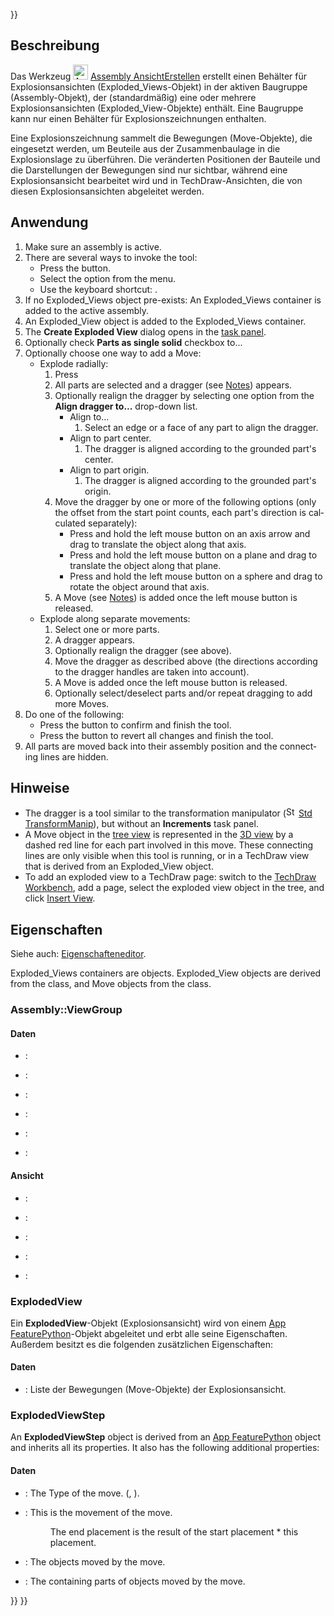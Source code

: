 <languages/>

{{UnfinishedDocu{{#translation:}}}}

{{Docnav/de
|[[Assembly_SolveAssembly/de|BaugruppeBerechnen]]
|[[Assembly_CreateSimulation/de|SimulationErstellen]]
|[[Assembly_Workbench/de|Assembly]]
|IconL=Assembly_SolveAssembly.svg
|IconR=Assembly_CreateSimulation.svg
|IconC=Workbench_Assembly.svg
}}

{{GuiCommand/de
|Name=Assembly CreateView
|Name/de=Assembly AnsichtErstellen
|MenuLocation=Assembly → Explosionsansicht erstellen
|Workbenches=[[Assembly_Workbench/de|Assembly]]
|Shortcut={{KEY|V}}
|Version=1.0
|SeeAlso=
}}

<span id="Description"></span>
==Beschreibung==

Das Werkzeug [[Image:Assembly_CreateView.svg|24px]] [[Assembly_CreateView/de|Assembly AnsichtErstellen]] erstellt einen Behälter für Explosionsansichten (Exploded_Views-Objekt) in der aktiven Baugruppe (Assembly-Objekt), der (standardmäßig) eine oder mehrere Explosionsansichten (Exploded_View-Objekte) enthält. Eine Baugruppe kann nur einen Behälter für Explosionszeichnungen enthalten.

Eine Explosionszeichnung sammelt die Bewegungen (Move-Objekte), die eingesetzt werden, um Beuteile aus der Zusammenbaulage in die Explosionslage zu überführen. Die veränderten Positionen der Bauteile und die Darstellungen der Bewegungen sind nur sichtbar, während eine Explosionsansicht bearbeitet wird und in TechDraw-Ansichten, die von diesen Explosionsansichten abgeleitet werden.

<span id="Usage"></span>
==Anwendung==

<div lang="en" dir="ltr" class="mw-content-ltr">
# Make sure an assembly is active.
# There are several ways to invoke the tool:
#* Press the {{Button|[[Image:Assembly_CreateView.svg|16px]] [[Assembly_CreateView|Create Exploded View]]}} button.
#* Select the {{MenuCommand|Assembly → [[Image:Assembly_CreateView.svg|16px]] Create Exploded View}} option from the menu.
#* Use the keyboard shortcut: {{KEY|E}}.
# If no Exploded_Views object pre-exists: An Exploded_Views container is added to the active assembly.
# An Exploded_View object is added to the Exploded_Views container.
# The '''Create Exploded View''' dialog opens in the [[Task_panel|task panel]].
# Optionally check '''Parts as single solid''' checkbox to...
# Optionally choose one way to add a Move:
#* Explode radially:
#*# Press {{Button|Explode radially}}
#*# All parts are selected and a dragger (see [[#Notes|Notes]]) appears.
#*# Optionally realign the dragger by selecting one option from the '''Align dragger to...''' drop-down list.
#*#* Align to...
#*#*# Select an edge or a face of any part to align the dragger.
#*#* Align to part center.
#*#*# The dragger is aligned according to the grounded part's center.
#*#* Align to part origin.
#*#*# The dragger is aligned according to the grounded part's origin.
#*# Move the dragger by one or more of the following options (only the offset from the start point counts, each part's direction is calculated separately):
#*#* Press and hold the left mouse button on an axis arrow and drag to translate the object along that axis.
#*#* Press and hold the left mouse button on a plane and drag to translate the object along that plane.
#*#* Press and hold the left mouse button on a sphere and drag to rotate the object around that axis.
#*# A Move  (see [[#Notes|Notes]]) is added once the left mouse button is released.
#* Explode along separate movements:
#*# Select one or more parts.
#*# A dragger appears.
#*# Optionally realign the dragger (see above).
#*# Move the dragger as described above (the directions according to the dragger handles are taken into account).
#*# A Move is added once the left mouse button is released.
#*# Optionally select/deselect parts and/or repeat dragging to add more Moves.
# Do one of the following:
#* Press the {{Button|OK}} button to confirm and finish the tool.
#* Press the {{Button|Cancel}} button to revert all changes and finish the tool.
# All parts are moved back into their assembly position and the connecting lines are hidden.
</div>

<span id="Notes"></span>
==Hinweise==

<div lang="en" dir="ltr" class="mw-content-ltr">
* The dragger is a tool similar to the transformation manipulator ([[Image:Std_TransformManip.svg|16px]] [[Std_TransformManip|Std TransformManip]]), but without an '''Increments''' task panel.
* A Move object in the [[Tree_view|tree view]] is represented in the [[3D_view|3D view]] by a dashed red line for each part involved in this move. These connecting lines are only visible when this tool is running, or in a TechDraw view that is derived from an Exploded_View object.
* To add an exploded view to a TechDraw page: switch to the [[TechDraw_Workbench|TechDraw Workbench]], add a page, select the exploded view object in the tree, and click [[TechDraw_View|Insert View]].
</div>

<span id="Properties"></span>
==Eigenschaften==

Siehe auch: [[Property_editor/de|Eigenschafteneditor]].

<div lang="en" dir="ltr" class="mw-content-ltr">
Exploded_Views containers are {{Incode|Assembly::ViewGroup}} objects. Exploded_View objects are derived from the {{Incode|ExplodedView}} class, and Move objects from the {{Incode|ExplodedViewStep}} class.
</div>

===Assembly::ViewGroup===

<span id="Data"></span>
====Daten====

{{TitleProperty|Basis}}

* {{PropertyData/de|Label|String}}:
* {{PropertyData/de|Label2|String|Hidden}}:
* {{PropertyData/de|Expression Engine|ExpressionEngine|Hidden}}:
* {{PropertyData/de|Visibility|Bool|Hidden}}:
* {{PropertyData/de|Group|LinkList}}:
* {{PropertyData/de|_ Group Touched|Bool|Hidden}}:

<span id="View"></span>
====Ansicht====

{{TitleProperty|Display Options}}

* {{PropertyView/de|Display Mode|Enumeration}}:
* {{PropertyView/de|Show In Tree|Bool}}:
* {{PropertyView/de|Visibility|Bool}}:

{{TitleProperty|Selection}}

<div lang="en" dir="ltr" class="mw-content-ltr">
* {{PropertyView|On Top When Selected|Enumeration}}:
* {{PropertyView|Selection Style|Enumeration}}:
</div>

<div lang="en" dir="ltr" class="mw-content-ltr">
===ExplodedView===
</div>

Ein '''ExplodedView'''-Objekt (Explosionsansicht) wird von einem [[App_FeaturePython/de|App FeaturePython]]-Objekt abgeleitet und erbt alle seine Eigenschaften. Außerdem besitzt es die folgenden zusätzlichen Eigenschaften:

<span id="Data"></span>
====Daten====

{{TitleProperty|Exploded View}}

* {{PropertyData/de|Moves|LinkList}}: Liste der Bewegungen (Move-Objekte) der Explosionsansicht.

<div lang="en" dir="ltr" class="mw-content-ltr">
===ExplodedViewStep===
</div>

<div lang="en" dir="ltr" class="mw-content-ltr">
An '''ExplodedViewStep''' object is derived from an [[App_FeaturePython|App FeaturePython]] object and inherits all its properties. It also has the following additional properties:
</div>

<span id="Data"></span>
====Daten====

{{TitleProperty|Exploded Move}}

<div lang="en" dir="ltr" class="mw-content-ltr">
* {{PropertyData|Move Type|Enumeration}}: The Type of the move. ({{Value|Normal}}, {{Value|Radial}}).
* {{PropertyData|Movement Transform|Placement}}: This is the movement of the move. 
*: The end placement is the result of the start placement * this placement.
* {{PropertyData|Obj Names|StringList}}: The objects moved by the move.
* {{PropertyData|Parts|LinkList}}: The containing parts of objects moved by the move.
</div>


{{Docnav/de
|[[Assembly_SolveAssembly/de|BaugruppeBerechnen]]
|[[Assembly_CreateSimulation/de|SimulationErstellen]]
|[[Assembly_Workbench/de|Assembly]]
|IconL=Assembly_SolveAssembly.svg
|IconR=Assembly_CreateSimulation.svg
|IconC=Workbench_Assembly.svg
}}

{{Assembly_Tools_navi{{#translation:}}}}
{{Userdocnavi{{#translation:}}}}